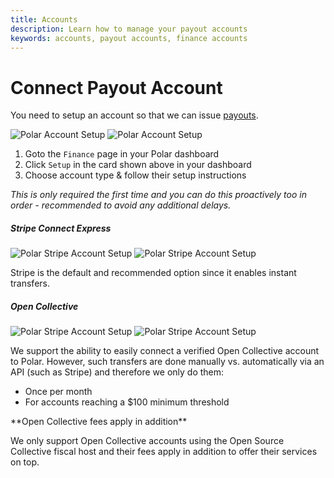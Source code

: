 ```yaml
---
title: Accounts
description: Learn how to manage your payout accounts
keywords: accounts, payout accounts, finance accounts
---
```



# Connect Payout Account

You need to setup an account so that we can issue
[payouts](/docs/finance/payouts).

![Polar Account Setup](./polar-account-nudge.light.jpg)
![Polar Account Setup](./polar-account-nudge.dark.jpg)

1. Goto the `Finance` page in your Polar dashboard
2. Click `Setup` in the card shown above in your dashboard
3. Choose account type & follow their setup instructions

*This is only required the first time and you can do this proactively too in order - recommended to avoid
any additional delays.*

##### Stripe Connect Express

![Polar Stripe Account Setup](./polar-account-stripe-setup.light.jpg)
![Polar Stripe Account Setup](./polar-account-stripe-setup.dark.jpg)

Stripe is the default and recommended option since it enables instant transfers.

##### Open Collective

![Polar Stripe Account Setup](./polar-account-oc-setup.light.jpg)
![Polar Stripe Account Setup](./polar-account-oc-setup.dark.jpg)

We support the ability to easily connect a verified Open Collective account to
Polar. However, such transfers are done manually vs. automatically via an API
(such as Stripe) and therefore we only do them:

- Once per month
- For accounts reaching a $100 minimum threshold

<BrowserCallout type="NOTE">
**Open Collective fees apply in addition**

We only support Open Collective accounts using the Open Source Collective
fiscal host and their fees apply in addition to offer their services on top.
</BrowserCallout>
